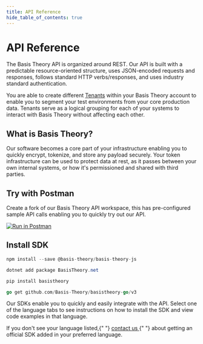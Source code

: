 ```yaml
---
title: API Reference
hide_table_of_contents: true
---
```




# API Reference

<QuickLinks />

The Basis Theory API is organized around REST. Our API is built with a predictable resource-oriented structure, uses JSON-encoded requests and responses, follows standard HTTP verbs/responses, and uses industry standard authentication.

You are able to create different [Tenants](/docs/api/tenants) within your Basis Theory account to enable you to segment your test environments from your core production data. Tenants serve as a logical grouping for each of your systems to interact with Basis Theory without affecting each other.

## What is Basis Theory?

Our software becomes a core part of your infrastructure enabling you to quickly encrypt, tokenize, and store any payload securely. Your token infrastructure can be used to protect data at rest, as it passes between your own internal systems, or how it's permissioned and shared with third parties.

## Try with Postman

Create a fork of our Basis Theory API workspace, this has pre-configured sample API calls enabling you to quickly try out our API.

[![Run in Postman](https://run.pstmn.io/button.svg)](https://app.getpostman.com/run-collection/14036973-bd016246-4d82-4753-82a0-e75a07d167c9?action=collection%2Ffork&collection-url=entityId%3D14036973-bd016246-4d82-4753-82a0-e75a07d167c9%26entityType%3Dcollection%26workspaceId%3Dcca928dd-d01d-4c7d-9002-84d5f2b33a63)

## Install SDK

<Tabs className="bt-tabs" groupId="languages">
  <TabItem value="javascript" label="JavaScript">

```javascript showLineNumbers
npm install --save @basis-theory/basis-theory-js
```

  </TabItem>
  <TabItem value="csharp" label="C#">

```csharp showLineNumbers
dotnet add package BasisTheory.net
```

  </TabItem>
  <TabItem value="python" label="Python">

```python showLineNumbers
pip install basistheory
```

  </TabItem>
  <TabItem value="go" label="Go">

```go showLineNumbers
go get github.com/Basis-Theory/basistheory-go/v3
```

  </TabItem>
</Tabs>

Our SDKs enable you to quickly and easily integrate with the API. Select one of the language tabs to see instructions on how to install the SDK and view code examples in that language.

<Alert>
  If you don't see your language listed,{" "}
  <a href="mailto:support@basistheory.com?subject=API%20SDK%20Language%20Support">
    contact us
  </a>{" "}
  about getting an official SDK added in your preferred language.
</Alert>
